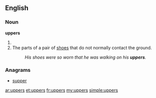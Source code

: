 ==English==

===Noun===
'''uppers'''
# {{plural of|[[upper]]}}
# The parts of a pair of [[shoes]] that do not normally contact the ground.
#: ''His shoes were so worn that he was walking on his '''uppers'''.''

===Anagrams===
* [[supper#English|supper]]

[[ar:uppers]]
[[et:uppers]]
[[fr:uppers]]
[[my:uppers]]
[[simple:uppers]]